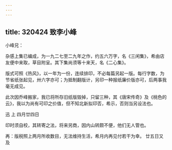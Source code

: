 ```yaml
---
---
---
```

title: 320424 致李小峰
---




小峰兄：

杂感上集已编成，为一九二七至二九年之作，约五六万字，名《三闲集》，希由店友便中来取，草目附呈。其下集尚须等十来天，名《二心集》。

版式可照《热风》，以一年为一份，连续排印，不必每篇另起一版。每行字数，为节省纸张起见，卅六字亦可；为抵制翻版计，另印一种报纸廉价版亦可，后两事我毫无成见。

此次因乔峰搬家，我已将所存旧纸版毁掉，只留三种，其《唐宋传奇》及《桃色的云》，我以为尚有可印之价值，但不知北新拟印否，希示，否则当另设法也。

迅 上 四月廿四日

印时须自校，其转寄之法，将来另商，因内山转颇不便，他们无人管也。

再：版税照上两月所收数目，无法维持生活，希月内再见付若干为幸。 廿五日又及